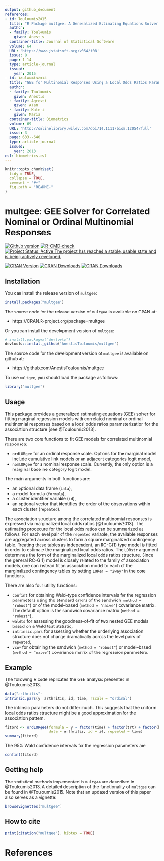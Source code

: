 ```yaml
---
output: github_document
references:
- id: Touloumis2015
  title: "R Package multgee: A Generalized Estimating Equations Solver for Multinomial Responses"
  author:
  - family: Touloumis
    given: Anestis
  container-title: Journal of Statistical Software
  volume: 64
  URL: 'https://www.jstatsoft.org/v064/i08'
  issue: 8
  page: 1-14
  type: article-journal
  issued:
    year: 2015
- id: Touloumis2013
  title: "GEE for Multinomial Responses Using a Local Odds Ratios Parameterization"
  author:
  - family: Touloumis
    given: Anestis
  - family: Agresti
    given: Alan
  - family: Kateri
    given: Maria
  container-title: Biometrics
  volume: 69
  URL: 'http://onlinelibrary.wiley.com/doi/10.1111/biom.12054/full'
  issue: 3
  page: 633--640
  type: article-journal
  issued:
    year: 2013
csl: biometrics.csl    
---
```


<!-- README.md is generated from README.Rmd. Please edit that file -->

```r
knitr::opts_chunk$set(
  tidy = TRUE,
  collapse = TRUE,
  comment = "#>",
  fig.path = "README-"
)
```




# multgee: GEE Solver for Correlated Nominal or Ordinal Multinomial Responses
[![Github version](`r paste0("https://img.shields.io/badge/GitHub%20-", as.vector(read.dcf('DESCRIPTION')[, 'Version']),"-orange.svg")`)]("commits/master")
[![R-CMD-check](https://github.com/AnestisTouloumis/multgee/workflows/R-CMD-check/badge.svg)](https://github.com/AnestisTouloumis/multgee/actions)
[![Project Status: Active The project has reached a stable, usable state and is being actively developed.](http://www.repostatus.org/badges/latest/active.svg)](http://www.repostatus.org/#active) 


[![CRAN Version](https://www.r-pkg.org/badges/version/multgee?color=blue)](https://cran.r-project.org/package=multgee)
[![CRAN Downloads](https://cranlogs.r-pkg.org/badges/grand-total/multgee?color=blue)](https://cranlogs.r-pkg.org/badges/grand-total/multgee)
[![CRAN Downloads](https://cranlogs.r-pkg.org/badges/multgee)](https://cran.r-project.org/package=multgee)




## Installation
You can install the release version of `multgee`:

```r
install.packages("multgee")
```

The source code for the release version of `multgee` is available on CRAN at:

- https://CRAN.R-project.org/package=multgee

Or you can install the development version of `multgee`:

```r
# install.packages("devtools")
devtools::install_github("AnestisTouloumis/multgee")
```

The source code for the development version of `multgee` is available on github at:

- https://github.com/AnestisTouloumis/multgee

To use `multgee`, you should load the package as follows:

```r
library("multgee")
```




## Usage
This package provides a generalized estimating equations (GEE) solver for fitting marginal regression models with correlated nominal or ordinal multinomial responses based on a local odds ratios parameterization for the association structure [see @Touloumis2013].


There are two core functions to fit GEE models for correlated multinomial responses:

- `ordLORgee` for an ordinal response scale. Options for the marginal model include cumulative link models or an adjacent categories logit model,
- `nomLORgee` for a nominal response scale. Currently, the only option is a marginal baseline category logit model.

The main arguments in both functions are: 

- an optional data frame (`data`),
- a model formula (`formula`),
- a cluster identifier variable (`id`),
- an optional vector that identifies the order of the observations within each cluster (`repeated`).


The association structure among the correlated multinomial responses is expressed via marginalized local odds ratios [@Touloumis2013]. The estimating procedure for the local odds ratios can be summarized as follows: For each level pair of the `repeated` variable, the available responses are aggregated across clusters to form a square marginalized contingency table. Treating these tables as independent, an RC-G(1) type model is fitted in order to estimate the marginalized local odds ratios. The `LORstr` argument determines the form of the marginalized local odds ratios structure. Since the general RC-G(1) model is closely related to the family of association models, one can instead fit an association model to each of the marginalized contingency tables by setting `LORem = "2way"` in the core functions. 


There are also four utility functions:

- `confint` for obtaining Wald--type confidence intervals for the regression parameters using the standard errors of the sandwich (`method = "robust"`) or of the model--based (`method = "naive"`) covariance matrix. The default option is the sandwich covariance matrix (`method = "robust"`),
- `waldts` for assessing the goodness-of-fit of two nested GEE models based on a Wald test statistic,
- `intrinsic.pars` for assessing whether the underlying association structure does not change dramatically across the level pairs of `repeated`,
- `vcov` for obtaining the sandwich (`method = "robust"`) or model--based (`method = "naive"`) covariance matrix of the regression parameters.




## Example
The following R code replicates the GEE analysis presented in @Touloumis2013.
```r
data("arthritis")
intrinsic.pars(y, arthritis, id, time, rscale = "ordinal")
```

The intrinsic parameters do not differ much. This suggests that the uniform local odds ratios structure might be a good approximation for the association pattern.

```r
fitord <- ordLORgee(formula = y ~ factor(time) + factor(trt) + factor(baseline),
                    data = arthritis, id = id, repeated = time)
summary(fitord)
```

The 95\% Wald confidence intervals for the regression parameters are
```r
confint(fitord) 
```




## Getting help
The statistical methods implemented in `multgee` are described in @Touloumis2013. A detailed description of the functionality of `multgee` can be found in @Touloumis2015. Note that an updated version of this paper also serves as a vignette: 

```r
browseVignettes("multgee")
```




## How to cite
```r
print(citation("multgee"), bibtex = TRUE)
```




# References
